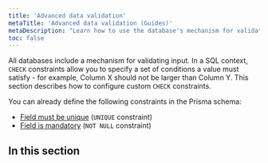 ```yaml
---
title: 'Advanced data validation'
metaTitle: 'Advanced data validation (Guides)'
metaDescription: "Learn how to use the database's mechanism for validating input using CHECK constraints in this practical guide."
toc: false
---
```


<TopBlock>

All databases include a mechanism for validating input. In a SQL context, `CHECK` constraints allow you to specify a set of conditions a value must satisfy - for example, Column X should not be larger than Column Y. This section describes how to configure custom `CHECK` constraints.

You can already define the following constraints in the Prisma schema:

- [Field must be unique](../../../../concepts/components/prisma-schema/data-model#defining-a-unique-field) <span class="concept"></span> (`UNIQUE` constraint)
- [Field is mandatory](../../../../concepts/components/prisma-schema/data-model#optional-and-mandatory-fields) <span class="concept"></span> (`NOT NULL` constraint)

</TopBlock>

## In this section

<Subsections />
